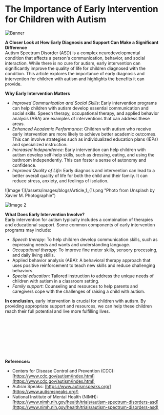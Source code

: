 # The Importance of Early Intervention for Children with Autism

![Banner](/assets/images/blogs/Article_1.png "Photo from unsplash by Kelly Sikkema")

**A Closer Look at How Early Diagnosis and Support Can Make a Significant Difference**<br/>
Autism Spectrum Disorder (ASD) is a complex neurodevelopmental condition that affects a person's communication, behavior, and social interaction. While there is no cure for autism, early intervention can significantly improve the quality of life for children diagnosed with the condition. This article explores the importance of early diagnosis and intervention for children with autism and highlights the benefits it can provide.

**Why Early Intervention Matters**
- *Improved Communication and Social Skills*: Early intervention programs can help children with autism develop essential communication and social skills. Speech therapy, occupational therapy, and applied behavior analysis (ABA) are examples of interventions that can address these areas.
- *Enhanced Academic Performance*: Children with autism who receive early intervention are more likely to achieve better academic outcomes. This can involve strategies such as individualized education plans (IEPs) and specialized instruction.
- *Increased Independence*: Early intervention can help children with autism develop self-help skills, such as dressing, eating, and using the bathroom independently. This can foster a sense of autonomy and confidence.
- *Improved Quality of Life*: Early diagnosis and intervention can lead to a better overall quality of life for both the child and their family. It can reduce stress, anxiety, and feelings of isolation.

<div style={{
  width: '100%',
  display: 'grid',
}} className="grid-cols-1 md:grid-cols-2 gap-0 md:gap-5">
  ![Image 1](/assets/images/blogs/Article_1_(1).png "Photo from Unsplash by Xavier M. Photographie")

  ![Image 2](/assets/images/blogs/Article_1_(2).png "Photo from Unsplash by Tina Floersch")
</div>


**What Does Early Intervention Involve?**<br/>
Early intervention for autism typically includes a combination of therapies and educational support. Some common components of early intervention programs may include:
- *Speech therapy*: To help children develop communication skills, such as expressing needs and wants and understanding language.
- *Occupational therapy*: To improve fine motor skills, sensory processing, and daily living skills.
- Applied behavior analysis (ABA): A behavioral therapy approach that uses positive reinforcement to teach new skills and reduce challenging behaviors.
- *Special education*: Tailored instruction to address the unique needs of children with autism in a classroom setting.
- *Family support*: Counseling and resources to help parents and caregivers cope with the challenges of raising a child with autism.

**In conclusion**, early intervention is crucial for children with autism. By providing appropriate support and resources, we can help these children reach their full potential and live more fulfilling lives.

<br/>
<br/>
<br/>
<br/>
<br/>
<br/>
<br/>

**References:**
- Centers for Disease Control and Prevention (CDC): [https://www.cdc.gov/autism/index.html](https://www.cdc.gov/autism/index.html)
- Autism Speaks: [https://www.autismspeaks.org/](https://www.autismspeaks.org/)
- National Institute of Mental Health (NIMH): [https://www.nimh.nih.gov/health/trials/autism-spectrum-disorders-asd](https://www.nimh.nih.gov/health/trials/autism-spectrum-disorders-asd)